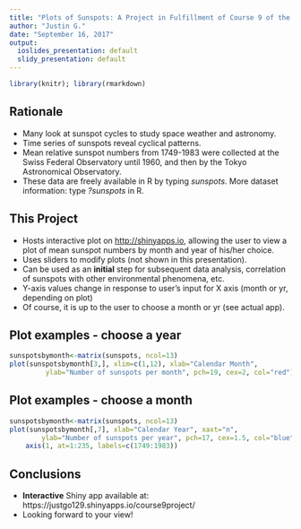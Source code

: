 ---
title: "Plots of Sunspots: A Project in Fulfillment of Course 9 of the Data Science Specialty"
author: "Justin G."
date: "September 16, 2017"
output:
  ioslides_presentation: default
  slidy_presentation: default
---

```{r initialize, echo=FALSE,  warning=F, message=F}
library(knitr); library(rmarkdown)
```

## Rationale
- Many look at sunspot cycles to study space weather and astronomy.
- Time series of sunspots reveal cyclical patterns.
- Mean relative sunspot numbers from 1749-1983 were collected at the Swiss Federal Observatory until 1960,
and then by the Tokyo Astronomical Observatory.
- These data are freely available in R by typing *sunspots*.  More dataset information: type *?sunspots* in R.

## This Project
- Hosts interactive plot on [http://shinyapps.io](http://shinyapps.io), allowing the user to view a plot of mean sunspot numbers by month and year of his/her choice.
- Uses sliders to modify plots (not shown in this presentation).
- Can be used as an **initial** step for subsequent data analysis, correlation of sunspots with other environmental phenomena, etc.
- Y-axis values change in response to user's input for X axis (month or yr, depending on plot)
- Of course, it is up to the user to choose a month or yr (see actual app).

## Plot examples - choose a year
```{r one_plot, echo=TRUE, warning=F, message=F, fig.cap="1st plot: choose a year (here: 1751)"}
sunspotsbymonth<-matrix(sunspots, ncol=13)
plot(sunspotsbymonth[3,], xlim=c(1,12), xlab="Calendar Month", 
         ylab="Number of sunspots per month", pch=19, cex=2, col="red")
```

## Plot examples - choose a month
```{r two_plots, echo=TRUE, warning=F, message=F, fig.cap="2nd plot: choose a month (here July)"}
sunspotsbymonth<-matrix(sunspots, ncol=13)
plot(sunspotsbymonth[,7], xlab="Calendar Year", xaxt="n",
        ylab="Number of sunspots per year", pch=17, cex=1.5, col="blue")
    axis(1, at=1:235, labels=c(1749:1983))
```

## Conclusions
- **Interactive** Shiny app available at: https://justgo129.shinyapps.io/course9project/
- Looking forward to your view!

